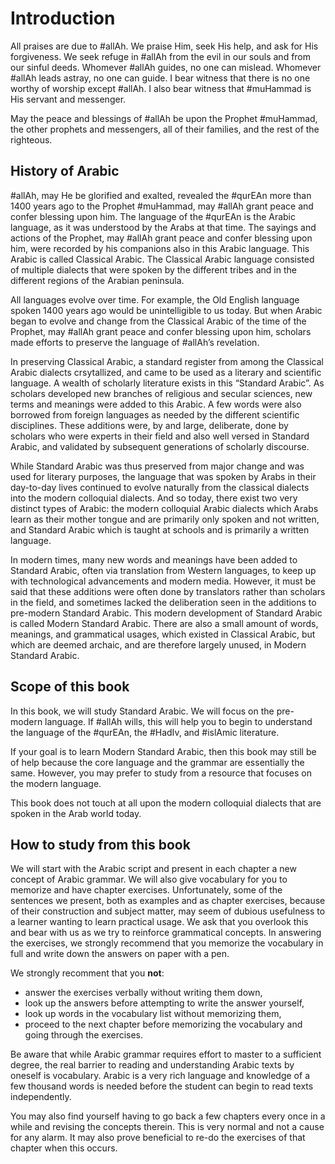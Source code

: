 # Introduction

All praises are due to [#allAh]{.trn2}. We praise Him, seek His help, and ask for His forgiveness. We seek refuge in [#allAh]{.trn2} from the evil in our souls and from our sinful deeds. Whomever [#allAh]{.trn2} guides, no one can mislead. Whomever [#allAh]{.trn2} leads astray, no one can guide. I bear witness that there is no one worthy of worship except [#allAh]{.trn2}. I also bear witness that [#muHammad]{.trn2} is His servant and messenger.

May the peace and blessings of [#allAh]{.trn2} be upon the Prophet [#muHammad]{.trn2}, the other prophets and messengers, all of their families, and the rest of the righteous.

## History of Arabic 

[#allAh]{.trn2}, may He be glorified and exalted, revealed the [#qurEAn]{.trn2} more than 1400 years ago to the Prophet [#muHammad]{.trn2}, may [#allAh]{.trn2} grant peace and confer blessing upon him. The language of the [#qurEAn]{.trn2} is the Arabic language, as it was understood by the Arabs at that time. The sayings and actions of the Prophet, may [#allAh]{.trn2} grant peace and confer blessing upon him, were recorded by his companions also in this Arabic language. This Arabic is called Classical Arabic. The Classical Arabic language consisted of multiple dialects that were spoken by the different tribes and in the different regions of the Arabian peninsula.

All languages evolve over time. For example, the Old English language spoken 1400 years ago would be unintelligible to us today. But when Arabic began to evolve and change from the Classical Arabic of the time of the Prophet, may [#allAh]{.trn2} grant peace and confer blessing upon him, scholars made efforts to preserve the language of [#allAh]{.trn2}'s revelation.

In preserving Classical Arabic, a standard register from among the Classical Arabic dialects crsytallized, and came to be used as a literary and scientific language. A wealth of scholarly literature exists in this "Standard Arabic". As scholars developed new branches of religious and secular sciences, new terms and meanings were added to this Arabic. A few words were also borrowed from foreign languages as needed by the different scientific disciplines. These additions were, by and large, deliberate, done by scholars who were experts in their field and also well versed in Standard Arabic, and validated by subsequent generations of scholarly discourse.

While Standard Arabic was thus preserved from major change and was used for literary purposes, the language that was spoken by Arabs in their day-to-day lives continued to evolve naturally from the classical dialects into the modern colloquial dialects. And so today, there exist two very distinct types of Arabic: the modern colloquial Arabic dialects which Arabs learn as their mother tongue and are primarily only spoken and not written, and Standard Arabic which is taught at schools and is primarily a written language.

In modern times, many new words and meanings have been added to Standard Arabic, often via translation from Western languages, to keep up with technological advancements and modern media. However, it must be said that these additions were often done by translators rather than scholars in the field, and sometimes lacked the deliberation seen in the additions to pre-modern Standard Arabic. This modern development of Standard Arabic is called Modern Standard Arabic. There are also a small amount of words, meanings, and grammatical usages, which existed in Classical Arabic, but which are deemed archaic, and are therefore largely unused, in Modern Standard Arabic.

## Scope of this book

In this book, we will study Standard Arabic. We will focus on the pre-modern language. If [#allAh]{.trn2} wills, this will help you to begin to understand the language of the [#qurEAn]{.trn2}, the [#HadIv]{.trn2}, and [#islAm]{.trn2}ic literature.

If your goal is to learn Modern Standard Arabic, then this book may still be of help because the core language and the grammar are essentially the same. However, you may prefer to study from a resource that focuses on the modern language.

This book does not touch at all upon the modern colloquial dialects that are spoken in the Arab world today.

## How to study from this book

We will start with the Arabic script and present in each chapter a new concept of Arabic grammar. We will also give vocabulary for you to memorize and have chapter exercises. Unfortunately, some of the sentences we present, both as examples and as chapter exercises, because of their construction and subject matter, may seem of dubious usefulness to a learner wanting to learn practical usage. We ask that you overlook this and bear with us as we try to reinforce grammatical concepts. In answering the exercises, we strongly recommend that you memorize the vocabulary in full and write down the answers on paper with a pen. 

We strongly recomment that you **not**:

+ answer the exercises verbally without writing them down,
+ look up the answers before attempting to write the answer yourself,
+ look up words in the vocabulary list without memorizing them,
+ proceed to the next chapter before memorizing the vocabulary and going through the exercises.

Be aware that while Arabic grammar requires effort to master to a sufficient degree, the real barrier to reading and understanding Arabic texts by oneself is vocabulary. Arabic is a very rich language and knowledge of a few thousand words is needed before the student can begin to read texts independently.

You may also find yourself having to go back a few chapters every once in a while and revising the concepts therein. This is very normal and not a cause for any alarm. It may also prove beneficial to re-do the exercises of that chapter when this occurs.

